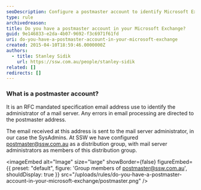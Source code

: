```yaml
---
seoDescription: Configure a postmaster account to identify Microsoft Exchange administrators and direct error emails to them.
type: rule
archivedreason:
title: Do you have a postmaster account in your Microsoft Exchange?
guid: 9e146833-e2da-4b07-9692-f3c6971f61fd
uri: do-you-have-a-postmaster-account-in-your-microsoft-exchange
created: 2015-04-10T18:59:46.0000000Z
authors:
  - title: Stanley Sidik
    url: https://ssw.com.au/people/stanley-sidik
related: []
redirects: []
---
```


### What is a postmaster account?

It is an RFC mandated specification email address use to identify the administrator of a mail server. Any errors in email processing are directed to the postmaster address.

The email received at this address is sent to the mail server administrator, in our case the SysAdmins.
At SSW we have configured postmaster@ssw.com.au as a distribution group, with mail server administrators as members of this distribution group.


<imageEmbed
  alt="Image"
  size="large"
  showBorder={false}
  figureEmbed={{
    preset: "default",
    figure: 'Group members of postmaster@ssw.com.au',
    shouldDisplay: true
  }}
  src="/uploads/rules/do-you-have-a-postmaster-account-in-your-microsoft-exchange/postmaster.png"
/>